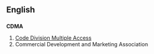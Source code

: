 ==English==
==={{initialism}}===
'''CDMA'''

#[[Code Division Multiple Access]]
#Commercial Development and Marketing Association